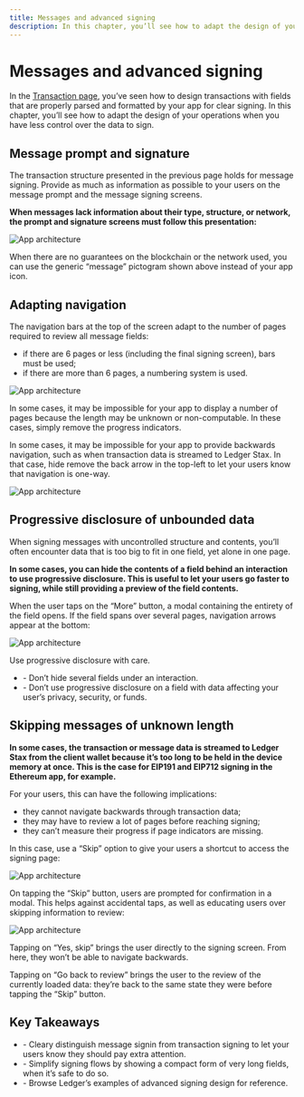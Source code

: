 ```yaml
---
title: Messages and advanced signing
description: In this chapter, you’ll see how to adapt the design of your operations when you have less control over the data to sign.
---
```



# Messages and advanced signing

In the [Transaction page](./transactions), you’ve seen how to design transactions with fields that are properly parsed and formatted by your app for clear signing. In this chapter, you’ll see how to adapt the design of your operations when you have less control over the data to sign.

## Message prompt and signature

The transaction structure presented in the previous page holds for message signing. Provide as much as information as possible to your users on the message prompt and the message signing screens.

**When messages lack information about their type, structure, or network, the prompt and signature screens must follow this presentation:**

![App architecture](/device-app/stax-message-prompt.png)

When there are no guarantees on the blockchain or the network used, you can use the generic “message” pictogram shown above instead of your app icon.

## Adapting navigation

The navigation bars at the top of the screen adapt to the number of pages required to review all message fields:
- if there are 6 pages or less (including the final signing screen), bars must be used;
- if there are more than 6 pages, a numbering system is used.

![App architecture](/device-app/stax-navigation-01.png)

In some cases, it may be impossible for your app to display a number of pages because the length may be unknown or non-computable. In these cases, simply remove the progress indicators.

In some cases, it may be impossible for your app to provide backwards navigation, such as when transaction data is streamed to Ledger Stax. In that case, hide remove the back arrow in the top-left to let your users know that navigation is one-way.

![App architecture](/device-app/stax-navigation-02.png)


## Progressive disclosure of unbounded data

When signing messages with uncontrolled structure and contents, you’ll often encounter data that is too big to fit in one field, yet alone in one page.

**In some cases, you can hide the contents of a field behind an interaction to use progressive disclosure. This is useful to let your users go faster to signing, while still providing a preview of the field contents.**

When the user taps on the “More” button, a modal containing the entirety of the field opens. If the field spans over several pages, navigation arrows appear at the bottom:

![App architecture](/device-app/stax-unbounded-data.png)

<Callout type="warning" emoji="⚠️">
	Use progressive disclosure with care.
	<ul>
		<li>- Don’t hide several fields under an interaction.</li>
		<li>- Don’t use progressive disclosure on a field with data affecting your user’s privacy, security, or funds.</li>
	</ul>
</Callout>

## Skipping messages of unknown length

**In some cases, the transaction or message data is streamed to Ledger Stax from the client wallet because it’s too long to be held in the device memory at once. This is the case for EIP191 and EIP712 signing in the Ethereum app, for example.**

For your users, this can have the following implications:
- they cannot navigate backwards through transaction data;
- they may have to review a lot of pages before reaching signing;
- they can’t measure their progress if page indicators are missing.

In this case, use a “Skip” option to give your users a shortcut to access the signing page:

![App architecture](/device-app/stax-skip-01.png)

On tapping the “Skip” button, users are prompted for confirmation in a modal. This helps against accidental taps, as well as educating users over skipping information to review:

![App architecture](/device-app/stax-skip-02.png)

Tapping on “Yes, skip” brings the user directly to the signing screen. From here, they won’t be able to navigate backwards.

Tapping on “Go back to review” brings the user to the review of the currently loaded data: they’re back to the same state they were before tapping the “Skip” button.

## Key Takeaways

<Callout>
	<ul>
		<li>- Cleary distinguish message signin from transaction signing to let your users know they should pay extra attention.</li>
		<li>- Simplify signing flows by showing a compact form of very long fields, when it’s safe to do so.</li>
		<li>- Browse Ledger’s examples of advanced signing design for reference.</li>
	</ul>
</Callout>

